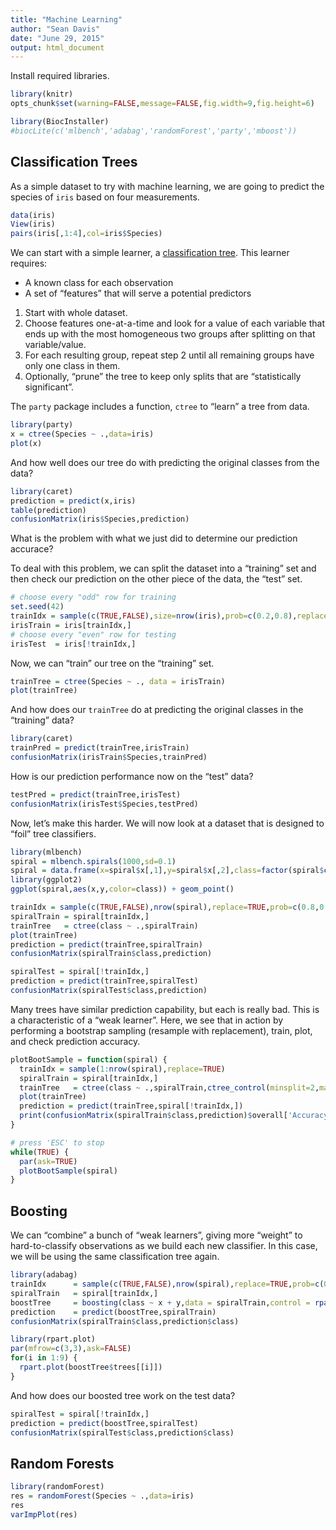 ```yaml
---
title: "Machine Learning"
author: "Sean Davis"
date: "June 29, 2015"
output: html_document
---
```


Install required libraries.

```r
library(knitr)
opts_chunk$set(warning=FALSE,message=FALSE,fig.width=9,fig.height=6)
```

```r
library(BiocInstaller)
#biocLite(c('mlbench','adabag','randomForest','party','mboost'))
```

## Classification Trees

As a simple dataset to try with machine learning, we are going to predict the species of 
`iris` based on four measurements.

```r
data(iris)
View(iris)
pairs(iris[,1:4],col=iris$Species)
```

We can start with a simple learner, a [classification tree](https://en.wikipedia.org/wiki/Decision_tree_learning). This learner requires:

- A known class for each observation
- A set of "features" that will serve a potential predictors

1. Start with whole dataset.
2. Choose features one-at-a-time and look for a value of each variable that ends up with the most homogeneous two groups after splitting on that variable/value.
3. For each resulting group, repeat step 2 until all remaining groups have only one class in them.
4. Optionally, "prune" the tree to keep only splits that are "statistically significant".

The `party` package includes a function, `ctree` to "learn" a tree from data.

```r
library(party)
x = ctree(Species ~ .,data=iris)
plot(x)
```

And how well does our tree do with predicting the original classes from the data?

```r
library(caret)
prediction = predict(x,iris)
table(prediction)
confusionMatrix(iris$Species,prediction)
```

What is the problem with what we just did to determine our prediction accurace?  

To deal with this problem, we can split the dataset into a "training" set and then check
our prediction on the other piece of the data, the "test" set.

```r
# choose every "odd" row for training
set.seed(42)
trainIdx = sample(c(TRUE,FALSE),size=nrow(iris),prob=c(0.2,0.8),replace=TRUE)
irisTrain = iris[trainIdx,]
# choose every "even" row for testing
irisTest  = iris[!trainIdx,]
```

Now, we can "train" our tree on the "training" set.

```r
trainTree = ctree(Species ~ ., data = irisTrain)
plot(trainTree)
```

And how does our `trainTree` do at predicting the original classes in the "training" data?

```r
library(caret)
trainPred = predict(trainTree,irisTrain)
confusionMatrix(irisTrain$Species,trainPred)
```

How is our prediction performance now on the "test" data?

```r
testPred = predict(trainTree,irisTest)
confusionMatrix(irisTest$Species,testPred)
```

Now, let's make this harder. We will now look at a dataset that is designed to "foil" 
tree classifiers.

```r
library(mlbench)
spiral = mlbench.spirals(1000,sd=0.1)
spiral = data.frame(x=spiral$x[,1],y=spiral$x[,2],class=factor(spiral$classes))
library(ggplot2)
ggplot(spiral,aes(x,y,color=class)) + geom_point()
```



```r
trainIdx = sample(c(TRUE,FALSE),nrow(spiral),replace=TRUE,prob=c(0.8,0.2))
spiralTrain = spiral[trainIdx,]
trainTree   = ctree(class ~ .,spiralTrain)
plot(trainTree)
prediction = predict(trainTree,spiralTrain)
confusionMatrix(spiralTrain$class,prediction)
```

```r
spiralTest = spiral[!trainIdx,]
prediction = predict(trainTree,spiralTest)
confusionMatrix(spiralTest$class,prediction)
```

Many trees have similar prediction capability, but each is really bad.  This is a 
characteristic of a "weak learner".  Here, we see that in action by performing a bootstrap
sampling (resample with replacement), train, plot, and check prediction accuracy.

```r
plotBootSample = function(spiral) {
  trainIdx = sample(1:nrow(spiral),replace=TRUE)
  spiralTrain = spiral[trainIdx,]
  trainTree   = ctree(class ~ .,spiralTrain,ctree_control(minsplit=2,maxsplit=2))
  plot(trainTree)
  prediction = predict(trainTree,spiral[!trainIdx,])
  print(confusionMatrix(spiralTrain$class,prediction)$overall['Accuracy'])
}
```

```r
# press 'ESC' to stop
while(TRUE) {
  par(ask=TRUE)
  plotBootSample(spiral)
}

```

## Boosting

We can "combine" a bunch of "weak learners", giving more "weight" to hard-to-classify observations as we build each new classifier.  In this case, we will be using the same classification tree again.

```r
library(adabag)
trainIdx      = sample(c(TRUE,FALSE),nrow(spiral),replace=TRUE,prob=c(0.5,0.5))
spiralTrain   = spiral[trainIdx,]
boostTree     = boosting(class ~ x + y,data = spiralTrain,control = rpart.control(maxdepth=2))
prediction    = predict(boostTree,spiralTrain)
confusionMatrix(spiralTrain$class,prediction$class)
```

```r
library(rpart.plot)
par(mfrow=c(3,3),ask=FALSE)
for(i in 1:9) {
  rpart.plot(boostTree$trees[[i]])
}
```

And how does our boosted tree work on the test data?

```r
spiralTest = spiral[!trainIdx,]
prediction = predict(boostTree,spiralTest)
confusionMatrix(spiralTest$class,prediction$class)
```

## Random Forests

```r
library(randomForest)
res = randomForest(Species ~ .,data=iris)
res
varImpPlot(res)

```

